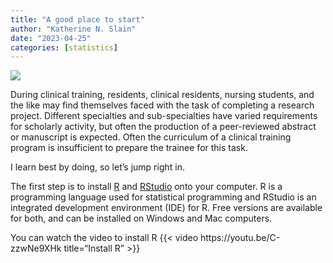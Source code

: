 ```yaml
---
title: "A good place to start"
author: "Katherine N. Slain"
date: "2023-04-25"
categories: [statistics]
---
```


![](RStudio-Logo-Flat.png)

During clinical training, residents, clinical residents, nursing students, and the like may find themselves faced with the task of completing a research project. Different specialties and sub-specialties have varied requirements for scholarly activity, but often the production of a peer-reviewed abstract or manuscript is expected. Often the curriculum of a clinical training program is insufficient to prepare the trainee for this task.

I learn best by doing, so let's jump right in.

The first step is to install [R](https://cran.r-project.org/) and [RStudio](https://posit.co/products/open-source/rstudio/) onto your computer. R is a programming language used for statistical programming and RStudio is an integrated development environment (IDE) for R. Free versions are available for both, and can be installed on Windows and Mac computers.

You can watch the video to install R {{< video https://youtu.be/C-zzwNe9XHk title="Install R" >}}

